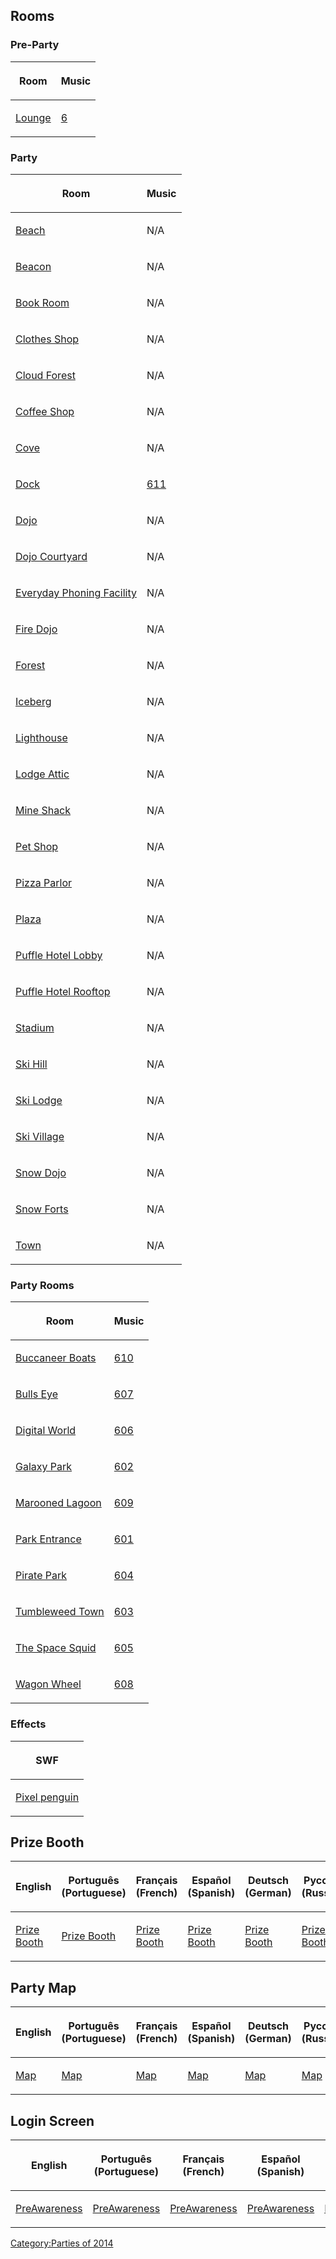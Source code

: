{{CPW|The Fair 2014|Festa Feverina 2014}}

==Rooms==
===Pre-Party===
<center>
{|class="wikitable" border="1"
!Room
!Music
|-
|[[Media:TheFair2014PreLounge.swf|Lounge]]||[[Media:Music6.swf|6]]
|}
</center>

===Party===
<center>
{|class="wikitable" border="1"
!Room!!Music
|-
|[[Media:TheFair2014Beach.swf|Beach]]||N/A
|-
|[[Media:TheFair2014Beacon.swf|Beacon]]||N/A
|-
|[[Media:TheFair2014Book.swf|Book Room]]||N/A
|-
|[[Media:TheFair2014Shop.swf|Clothes Shop]]||N/A
|-
|[[Media:TheFair2014CloudForest.swf|Cloud Forest]]||N/A
|-
|[[Media:TheFair2014Coffee.swf|Coffee Shop]]||N/A
|-
|[[Media:TheFair2014Cove.swf|Cove]]||N/A
|-
|[[Media:TheFair2014Dock.swf|Dock]]||[[Media:Music611.swf|611]]
|-
|[[Media:TheFair2014Dojo.swf|Dojo]]||N/A
|-
|[[Media:TheFair2014DojoCourtyard.swf|Dojo Courtyard]]||N/A
|-
|[[Media:TheFair2014EverydayPhoningFacility.swf|Everyday Phoning Facility]]||N/A
|-
|[[Media:TheFair2014DojoFire.swf|Fire Dojo]]||N/A
|-
|[[Media:TheFair2014Forest.swf|Forest]]||N/A
|-
|[[Media:TheFair2014Iceberg.swf|Iceberg]]||N/A
|-
|[[Media:TheFair2014Light.swf|Lighthouse]]||N/A
|-
|[[Media:UltimateJamAttic.swf|Lodge Attic]]||N/A
|-
|[[Media:TheFair2014Shack.swf|Mine Shack]]||N/A
|-
|[[Media:TheFair2014Pet.swf|Pet Shop]]||N/A
|-
|[[Media:TheFair2014Pizza.swf|Pizza Parlor]]||N/A
|-
|[[Media:TheFair2014Plaza.swf|Plaza]]||N/A
|-
|[[Media:TheFair2014HotelLobby.swf|Puffle Hotel Lobby]]||N/A
|-
|[[Media:TheFair2014Roof.swf|Puffle Hotel Rooftop]]||N/A
|-
|[[Media:TheFair2014Rink.swf|Stadium]]||N/A
|-
|[[Media:TheFair2014SkiHill.swf|Ski Hill]]||N/A
|-
|[[Media:TheFair2014Lodge.swf|Ski Lodge]]||N/A
|-
|[[Media:TheFair2014Village.swf|Ski Village]]||N/A
|-
|[[Media:TheFair2014DojoSnow.swf|Snow Dojo]]||N/A
|-
|[[Media:TheFair2014Forts.swf|Snow Forts]]||N/A
|-
|[[Media:RoomsTown-TheFair2014.swf|Town]]||N/A
|}
</center>

===Party Rooms===
<center>
{|class="wikitable" border="1"
!Room
!Music
|-
|[[Media:TheFair2014Party10.swf|Buccaneer Boats]]||[[Media:Music610.swf|610]]
|-
|[[Media:TheFair2014Party7.swf|Bulls Eye]]||[[Media:Music607.swf|607]]
|-
|[[Media:TheFair2014Party6.swf|Digital World]]||[[Media:Music606.swf|606]]
|-
|[[Media:TheFair2014Party2.swf|Galaxy Park]]||[[Media:Music602.swf|602]]
|-
|[[Media:TheFair2014Party9.swf|Marooned Lagoon]]||[[Media:Music609.swf|609]]
|-
|[[Media:TheFair2014Party1.swf|Park Entrance]]||[[Media:Music601.swf|601]]
|-
|[[Media:TheFair2014Party4.swf|Pirate Park]]||[[Media:Music604.swf|604]]
|-
|[[Media:TheFair2014Party3.swf|Tumbleweed Town]]||[[Media:Music603.swf|603]]
|-
|[[Media:TheFair2014Party5.swf|The Space Squid]]||[[Media:Music605.swf|605]]
|-
|[[Media:TheFair2014Party8.swf|Wagon Wheel]]||[[Media:Music608.swf|608]]
|}
</center>

===Effects===
<center>
{|class="wikitable" border="1"
!SWF
|-
|[[Media:RoomsEffectsPixelpenguin-TheFair2014.swf|Pixel penguin]]
|}
</center>

==Prize Booth==
<center>
{|class="wikitable" border="1"
!English
!Português (Portuguese)
!Français (French)
!Español (Spanish)
!Deutsch (German)
!Русский (Russian)
|-
|[[Media:TheFair2014PrizeBoothEN.swf|Prize Booth]]||[[Media:TheFair2014PrizeBoothPT.swf|Prize Booth]]||[[Media:TheFair2014PrizeBoothFR.swf|Prize Booth]]||[[Media:TheFair2014PrizeBoothES.swf|Prize Booth]]||[[Media:TheFair2014PrizeBoothDE.swf|Prize Booth]]||[[Media:TheFair2014PrizeBoothRU.swf|Prize Booth]]
|}
</center>

==Party Map==
<center>
{|class="wikitable" border="1"
!English
!Português (Portuguese)
!Français (French)
!Español (Spanish)
!Deutsch (German)
!Русский (Russian)
|-
|[[Media:TheFair2014PartyMapEN.swf|Map]]||[[Media:TheFair2014PartyMapPT.swf|Map]]||[[Media:TheFair2014PartyMapFR.swf|Map]]||[[Media:TheFair2014PartyMapES.swf|Map]]||[[Media:TheFair2014PartyMapDE.swf|Map]]||[[Media:TheFair2014PartyMapRU.swf|Map]]
|}
</center>

==Login Screen==
<center>
{|class="wikitable" border="1"
!English
!Português (Portuguese)
!Français (French)
!Español (Spanish)
!Deutsch (German)
!Русский (Russian)
|-
|[[Media:LoginScreen-ENFairPreAwareness.swf|PreAwareness]]||[[Media:LoginScreen-PTFairPreAwareness.swf|PreAwareness]]||[[Media:LoginScreen-FRFairPreAwareness.swf|PreAwareness]]||[[Media:LoginScreen-ESFairPreAwareness.swf|PreAwareness]]||[[Media:LoginScreen-DEFairPreAwareness.swf|PreAwareness]]||[[Media:LoginScreen-RUFairPreAwareness.swf|PreAwareness]]

|}
</center>
{{Parties}}

[[Category:Parties of 2014]]